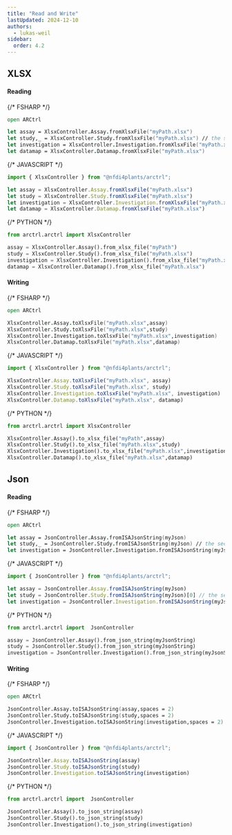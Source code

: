 ```yaml
---
title: "Read and Write"
lastUpdated: 2024-12-10
authors:
  - lukas-weil
sidebar:
  order: 4.2
---
```



## XLSX

#### Reading

<Tabs syncKey="pl">

{/* FSHARP */}
<TabItem label="FSharp" icon='seti:'>

```fsharp
open ARCtrl

let assay = XlsxController.Assay.fromXlsxFile("myPath.xlsx")
let study,_ = XlsxController.Study.fromXlsxFile("myPath.xlsx") // the second value are registered assays
let investigation = XlsxController.Investigation.fromXlsxFile("myPath.xlsx")
let datamap = XlsxController.Datamap.fromXlsxFile("myPath.xlsx")
```
</TabItem>


{/* JAVASCRIPT */}
<TabItem label="Javascript" icon='seti:javascript'>
```js
import { XlsxController } from "@nfdi4plants/arctrl";

let assay = XlsxController.Assay.fromXlsxFile("myPath.xlsx")
let study = XlsxController.Study.fromXlsxFile("myPath.xlsx")
let investigation = XlsxController.Investigation.fromXlsxFile("myPath.xlsx")
let datamap = XlsxController.Datamap.fromXlsxFile("myPath.xlsx")
```
</TabItem>


{/* PYTHON */}
<TabItem label="Python" icon='seti:python'>
```py
from arctrl.arctrl import XlsxController

assay = XlsxController.Assay().from_xlsx_file("myPath")
study = XlsxController.Study().from_xlsx_file("myPath.xlsx")
investigation = XlsxController.Investigation().from_xlsx_file("myPath.xlsx")
datamap = XlsxController.Datamap().from_xlsx_file("myPath.xlsx")
```

</TabItem>
</Tabs>

#### Writing

<Tabs syncKey="pl">

{/* FSHARP */}
<TabItem label="FSharp" icon='seti:'>

```fsharp
open ARCtrl

XlsxController.Assay.toXlsxFile("myPath.xlsx",assay)
XlsxController.Study.toXlsxFile("myPath.xlsx",study)
XlsxController.Investigation.toXlsxFile("myPath.xlsx",investigation)
XlsxController.Datamap.toXlsxFile("myPath.xlsx",datamap)
```
</TabItem>


{/* JAVASCRIPT */}
<TabItem label="JavaScript" icon='seti:javascript'>
```js
import { XlsxController } from "@nfdi4plants/arctrl";

XlsxController.Assay.toXlsxFile("myPath.xlsx", assay)
XlsxController.Study.toXlsxFile("myPath.xlsx", study)
XlsxController.Investigation.toXlsxFile("myPath.xlsx", investigation)
XlsxController.Datamap.toXlsxFile("myPath.xlsx", datamap)

```
</TabItem>


{/* PYTHON */}
<TabItem label="Python" icon='seti:python'>
```py
from arctrl.arctrl import XlsxController

XlsxController.Assay().to_xlsx_file("myPath",assay)
XlsxController.Study().to_xlsx_file("myPath.xlsx",study)
XlsxController.Investigation().to_xlsx_file("myPath.xlsx",investigation)
XlsxController.Datamap().to_xlsx_file("myPath.xlsx",datamap)
```

</TabItem>
</Tabs>



## Json

#### Reading

<Tabs syncKey="pl">

{/* FSHARP */}
<TabItem label="FSharp" icon='seti:'>

```fsharp
open ARCtrl

let assay = JsonController.Assay.fromISAJsonString(myJson)
let study,_ = JsonController.Study.fromISAJsonString(myJson) // the second value are registered assays
let investigation = JsonController.Investigation.fromISAJsonString(myJson)
```
</TabItem>


{/* JAVASCRIPT */}
<TabItem label="JavaScript" icon='seti:javascript'>
```js
import { JsonController } from "@nfdi4plants/arctrl";

let assay = JsonController.Assay.fromISAJsonString(myJson)
let study = JsonController.Study.fromISAJsonString(myJson)[0] // the second value are registered assays
let investigation = JsonController.Investigation.fromISAJsonString(myJson)
```
</TabItem>


{/* PYTHON */}
<TabItem label="Python" icon='seti:python'>
```py
from arctrl.arctrl import  JsonController

assay = JsonController.Assay().from_json_string(myJsonString)
study = JsonController.Study().from_json_string(myJsonString)
investigation = JsonController.Investigation().from_json_string(myJsonString)
```

</TabItem>
</Tabs>

#### Writing

<Tabs syncKey="pl">

{/* FSHARP */}
<TabItem label="FSharp" icon='seti:'>

```fsharp
open ARCtrl

JsonController.Assay.toISAJsonString(assay,spaces = 2)
JsonController.Study.toISAJsonString(study,spaces = 2)
JsonController.Investigation.toISAJsonString(investigation,spaces = 2)
```
</TabItem>


{/* JAVASCRIPT */}
<TabItem label="JavaScript" icon='seti:javascript'>
```js
import { JsonController } from "@nfdi4plants/arctrl";

JsonController.Assay.toISAJsonString(assay)
JsonController.Study.toISAJsonString(study)
JsonController.Investigation.toISAJsonString(investigation)
```
</TabItem>


{/* PYTHON */}
<TabItem label="Python" icon='seti:python'>
```py
from arctrl.arctrl import  JsonController

JsonController.Assay().to_json_string(assay)
JsonController.Study().to_json_string(study)
JsonController.Investigation().to_json_string(investigation)
```

</TabItem>
</Tabs>